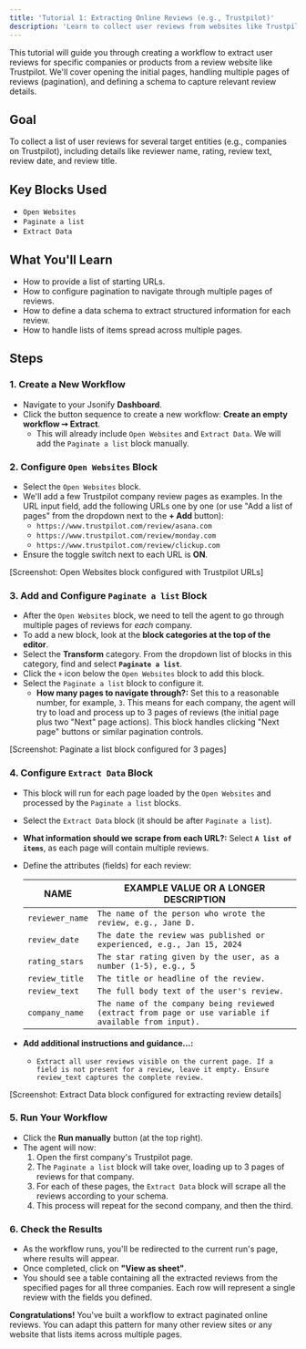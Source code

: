 ```yaml
---
title: 'Tutorial 1: Extracting Online Reviews (e.g., Trustpilot)'
description: 'Learn to collect user reviews from websites like Trustpilot, handling pagination and structuring the data.'
---
```


This tutorial will guide you through creating a workflow to extract user reviews for specific companies or products from a review website like Trustpilot. We'll cover opening the initial pages, handling multiple pages of reviews (pagination), and defining a schema to capture relevant review details.

## Goal

To collect a list of user reviews for several target entities (e.g., companies on Trustpilot), including details like reviewer name, rating, review text, review date, and review title.

## Key Blocks Used

* `Open Websites`
* `Paginate a list`
* `Extract Data`

## What You'll Learn

* How to provide a list of starting URLs.
* How to configure pagination to navigate through multiple pages of reviews.
* How to define a data schema to extract structured information for each review.
* How to handle lists of items spread across multiple pages.

## Steps

### 1. Create a New Workflow

* Navigate to your Jsonify **Dashboard**.
* Click the button sequence to create a new workflow: **Create an empty workflow ➙ Extract**.
  * This will already include `Open Websites` and `Extract Data`. We will add the `Paginate a list` block manually.

### 2. Configure `Open Websites` Block

* Select the `Open Websites` block.
* We'll add a few Trustpilot company review pages as examples. In the URL input field, add the following URLs one by one (or use "Add a list of pages" from the dropdown next to the **+ Add** button):
  * `https://www.trustpilot.com/review/asana.com`
  * `https://www.trustpilot.com/review/monday.com`
  * `https://www.trustpilot.com/review/clickup.com`
* Ensure the toggle switch next to each URL is **ON**.

[Screenshot: Open Websites block configured with Trustpilot URLs]

### 3. Add and Configure `Paginate a list` Block

* After the `Open Websites` block, we need to tell the agent to go through multiple pages of reviews for *each* company.
* To add a new block, look at the **block categories at the top of the editor**.
* Select the **Transform** category. From the dropdown list of blocks in this category, find and select **`Paginate a list`**.
* Click the `+` icon below the `Open Websites` block to add this block.
* Select the `Paginate a list` block to configure it.
  * **How many pages to navigate through?:** Set this to a reasonable number, for example, `3`. This means for each company, the agent will try to load and process up to 3 pages of reviews (the initial page plus two "Next" page actions). This block handles clicking "Next page" buttons or similar pagination controls.

[Screenshot: Paginate a list block configured for 3 pages]

### 4. Configure `Extract Data` Block

* This block will run for each page loaded by the `Open Websites` and processed by the `Paginate a list` blocks.
* Select the `Extract Data` block (it should be after `Paginate a list`).
* **What information should we scrape from each URL?:** Select **`A list of items`**, as each page will contain multiple reviews.
* Define the attributes (fields) for each review:

  | NAME            | EXAMPLE VALUE OR A LONGER DESCRIPTION                                  |
  | --------------- | ---------------------------------------------------------------------- |
  | `reviewer_name` | `The name of the person who wrote the review, e.g., Jane D.`             |
  | `review_date`   | `The date the review was published or experienced, e.g., Jan 15, 2024` |
  | `rating_stars`  | `The star rating given by the user, as a number (1-5), e.g., 5`          |
  | `review_title`  | `The title or headline of the review.`                                 |
  | `review_text`   | `The full body text of the user's review.`                             |
  | `company_name`  | `The name of the company being reviewed (extract from page or use variable if available from input).` |

* **Add additional instructions and guidance...:**
  * `Extract all user reviews visible on the current page. If a field is not present for a review, leave it empty. Ensure review_text captures the complete review.`

[Screenshot: Extract Data block configured for extracting review details]

### 5. Run Your Workflow

* Click the **Run manually** button (at the top right).
* The agent will now:
  1. Open the first company's Trustpilot page.
  2. The `Paginate a list` block will take over, loading up to 3 pages of reviews for that company.
  3. For each of these pages, the `Extract Data` block will scrape all the reviews according to your schema.
  4. This process will repeat for the second company, and then the third.

### 6. Check the Results

* As the workflow runs, you'll be redirected to the current run's page, where results will appear.
* Once completed, click on **"View as sheet"**.
* You should see a table containing all the extracted reviews from the specified pages for all three companies. Each row will represent a single review with the fields you defined.

**Congratulations!** You've built a workflow to extract paginated online reviews. You can adapt this pattern for many other review sites or any website that lists items across multiple pages.